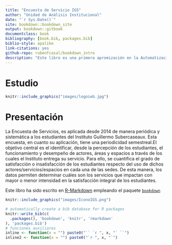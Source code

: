 ```yaml
--- 
title: "Encuesta de Servicio IGS"
author: "Unidad de Análisis Institucional"
date: "`r Sys.Date()`"
site: bookdown::bookdown_site
output: bookdown::gitbook
documentclass: book
bibliography: [book.bib, packages.bib]
biblio-style: apalike
link-citations: yes
github-repo: rubenfcasal/bookdown_intro
description: "Este libro es una primera apromización en la Automatización del Área de Análisis Institucional"
---
```

# Estudio {-}
```r
knitr::include_graphics("images/logoieb.jpg")
```

# Presentación {-}

La Encuesta de Servicios, es aplicada desde 2014 de manera periódica y sistemática a los estudiantes del Instituto Guillermo Subercaseaux. Esta encuesta, en cuanto su aplicación, tiene una periodicidad semestreal.El objetivo central es el identificar, desde la percepción de los estudiantes, el funcionamiento y desempeño de actores, áreas y espacios a través de los cuales el Instituto entrega su servicio. Para ello, se cuantifica el grado de satisfacción o insatisfacción de los estudiantes respecto del uso de dichos actores/servicios/espacios en cada una de las sedes. De esta manera, los datos permiten determinar cuáles son los servicios que impactan con mayor o menor intensidad en la satisfacción integral de los estudiantes.

Este libro ha sido escrito en [R-Markdown](http://rmarkdown.rstudio.com) empleando el paquete [`bookdown`](https://bookdown.org/yihui/bookdown/)

```r
knitr::include_graphics("images/IconoIGS.png")
```

```r
# automatically create a bib database for R packages
knitr::write_bib(c(
  .packages(), 'bookdown', 'knitr', 'rmarkdown'
), 'packages.bib')
# funciones auxiliares
inline <- function(x = "") paste0("`` `r ", x, "` ``")
inline2 <- function(x = "") paste0("`r ", x, "`")
```
